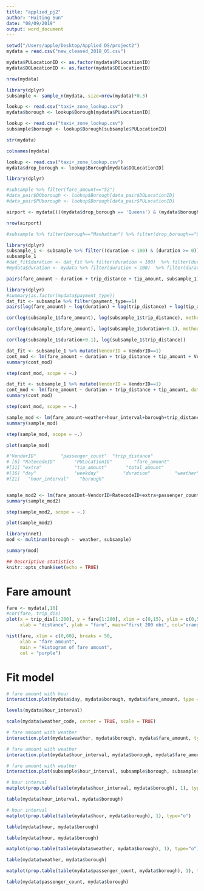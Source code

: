 ```yaml
---
title: "applied_pj2"
author: "Huiting Sun"
date: "08/09/2019"
output: word_document
---
```


```r
setwd("/Users/apple/Desktop/Applied DS/project2")
mydata = read.csv("new_cleased_2018_05.csv")
```

```r
mydata$PULocationID <- as.factor(mydata$PULocationID)
mydata$DOLocationID <- as.factor(mydata$DOLocationID)
```

```r
nrow(mydata)
```

```r
library(dplyr) 
subsample <- sample_n(mydata, size=nrow(mydata)*0.3)
```

```r
lookup <- read.csv("taxi+_zone_lookup.csv")
mydata$borough <- lookup$Borough[mydata$PULocationID]
```

```r
lookup <- read.csv("taxi+_zone_lookup.csv")
subsample$borough <- lookup$Borough[subsample$PULocationID]
```

```r
str(mydata)
```

```r
colnames(mydata)
```


```r
lookup <- read.csv("taxi+_zone_lookup.csv")
mydata$drop_borough <- lookup$Borough[mydata$DOLocationID]
```


```r
library(dplyr)

#subsample %>% filter(fare_amount=="52")
#data_pair$DOborough <- lookup$Borough[data_pair$DOLocationID]
#data_pair$PUborough <- lookup$Borough[data_pair$PULocationID]

airport <- mydata[(((mydata$drop_borough == 'Queens') & (mydata$borough == 'Manhattan')) | (mydata$drop_borough == 'Manhattan') & (mydata$borough == 'Queens')) & (mydata$fare_amount == 52),] %>% select(fare_amount, borough, drop_borough)  

nrow(airport)

#subsample %>% filter(borough=="Manhattan") %>% filter(drop_borough=="Queens") %>% select(fare_amount) 
```

```r
library(dplyr)
subsample_1 <- subsample %>% filter((duration < 100) & (duration >= 0))
subsample_1
#dat_fit$duration <- dat_fit %>% filter(duration < 100)  %>% filter(duration > 0)
#mydata$duration <- mydata %>% filter(duration < 100)  %>% filter(duration > 0)
```

```r
pairs(fare_amount ~ duration + trip_distance + tip_amount, subsample_1)
```

```r
library(dplyr)
#summary(as.factor(mydata$payment_type))
dat_fit <- subsample %>% filter(payment_type==1) 
pairs(log(fare_amount) ~ log(duration) + log(trip_distance) + log(tip_amount), subsample_1)
```

```r
cor(log(subsample_1$fare_amount), log(subsample_1$trip_distance), method = "pearson")
```

```r
cor(log(subsample_1$fare_amount), log(subsample_1$duration+0.1), method = "pearson")
```

```r
cor(log(subsample_1$duration+0.1), log(subsample_1$trip_distance))
```

```r
dat_fit <- subsample_1 %>% mutate(VendorID = VendorID==1)
cont_mod <- lm(fare_amount ~ duration + trip_distance + tip_amount + VendorID, data=subsample_1)
summary(cont_mod)
```

```R
step(cont_mod, scope = ~.)
```

```R
dat_fit <- subsample_1 %>% mutate(VendorID = VendorID==1)
cont_mod <- lm(fare_amount ~ duration + trip_distance + tip_amount, data=dat_fit)
summary(cont_mod)
```


```R
step(cont_mod, scope = ~.)
```




```r
sample_mod <- lm(fare_amount~weather+hour_interval+borough+trip_distance+, data=subsample)
summary(sample_mod)
```

```R
step(sample_mod, scope = ~.)
```

```r
plot(sample_mod)
```

```r
#"VendorID"         "passenger_count"  "trip_distance"   
# [6] "RatecodeID"       "PULocationID"        "fare_amount"     
#[11] "extra"            "tip_amount"       "total_amount"            
#[16] "day"              "weekday"         "duration"         "weather"         
#[21]   "hour_interval"    "borough"         


sample_mod2 <- lm(fare_amount~VendorID+RatecodeID+extra+passenger_count+weather+hour_interval+borough+trip_distance, data=subsample)
summary(sample_mod2)
```

```R
step(sample_mod2, scope = ~.)
```


```r
plot(sample_mod2)
```


```r
library(nnet)
mod <- multinom(borough ~  weather, subsample)
```

```r
summary(mod)
```



```r
## Descriptive statistics
knitr::opts_chunk$set(echo = TRUE)
```

# Fare amount
```r
fare <- mydata[,10]
#cor(fare, trip_dis)
plot(x = trip_dis[1:200], y = fare[1:200], xlim = c(0,15), ylim = c(0,50),
     xlab = "distance", ylab = "fare", main="first 200 obs", col="orange")
```



```r
hist(fare, xlim = c(0,60), breaks = 50,
     xlab = "fare amount",
     main = "Histogram of fare amount",
     col = "purple")
```

# Fit model
```r
# fare amount with hour
interaction.plot(mydata$day, mydata$borough, mydata$fare_amount, type = "b", col = 1:7)
```

```r
levels(mydata$hour_interval)
```


```r
scale(mydata$weather_code, center = TRUE, scale = TRUE)
```


```r
# fare amount with weather
interaction.plot(mydata$weather, mydata$borough, mydata$fare_amount, type = "b", col = 1:7)
```


```r
# fare amount with weather
interaction.plot(mydata$hour_interval, mydata$borough, mydata$fare_amount, type = "b", col = 1:7)
```

```r
# fare amount with weather
interaction.plot(subsample$hour_interval, subsample$borough, subsample$fare_amount, type = "b", col = 1:7)
```





```r
# hour interval
matplot(prop.table(table(mydata$hour_interval, mydata$borough), 1), type="o")
```

```r
table(mydata$hour_interval, mydata$borough)
```




```r
# hour interval
matplot(prop.table(table(mydata$hour, mydata$borough), 1), type="o")
```

```r
table(mydata$hour, mydata$borough)
```

```r
table(mydata$hour, mydata$borough)
```

```r
matplot(prop.table(table(mydata$weather, mydata$borough), 1), type="o")
```

```r
table(mydata$weather, mydata$borough)
```

```r
matplot(prop.table(table(mydata$passenger_count, mydata$borough), 1), type="o")
```

```R
table(mydata$passenger_count, mydata$borough)
```






